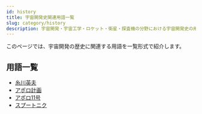 ```yaml
---
id: history
title: 宇宙開発史関連用語一覧
slug: category/history
description: 宇宙開発・宇宙工学・ロケット・衛星・探査機の分野における宇宙開発史の用語の一覧です．意味・定義・概要・説明ページへと移ることができます．
---
```



<Head>
  <script type="application/ld+json">
    {`{
      "@context": "https://schema.org",
      "@type": "DefinedTerm",
      "name": "宇宙開発史関連用語一覧",
      "inDefinedTermSet": "https://www.space-portal.org",
      "termCode": "category/history",
      "description": "宇宙開発・宇宙工学・ロケット・衛星・探査機の分野における宇宙開発史の用語の一覧です．意味・定義・概要・説明ページへと移ることができます．",
      "url": "https://www.space-portal.org/docs/category/history"
    }`}
  </script>
</Head>

このページでは、宇宙開発の歴史に関連する用語を一覧形式で紹介します。

## 用語一覧

- [糸川英夫](/docs/glossary/history/hideo-itokawa)
- [アポロ計画](/docs/glossary/history/apollo-program)
- [アポロ11号](/docs/glossary/history/apollo-11)
- [スプートニク](/docs/glossary/history/sputnik)
